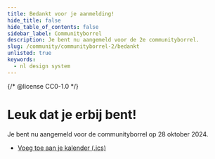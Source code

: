```yaml
---
title: Bedankt voor je aanmelding!
hide_title: false
hide_table_of_contents: false
sidebar_label: Communityborrel
description: Je bent nu aangemeld voor de 2e communityborrel.
slug: /community/communityborrel-2/bedankt
unlisted: true
keywords:
  - nl design system
---
```


{/* @license CC0-1.0 */}

# Leuk dat je erbij bent!

Je bent nu aangemeld voor de communityborrel op 28 oktober 2024.

- [Voeg toe aan je kalender (.ics)](/heartbeat/heartbeat.ics)
